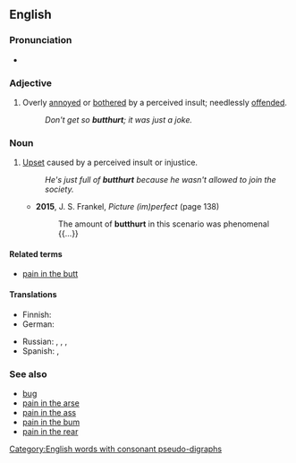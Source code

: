 ==English==

===Pronunciation===
* {{IPA|/ˈbʌtˌhɚt/|lang=en}}

===Adjective===
{{en-adj}}

# {{context|slang|lang=en}} Overly [[annoyed]] or [[bothered]] by a perceived insult; needlessly [[offended]].
#: ''Don't get so '''butthurt'''; it was just a joke.''

===Noun===
{{en-noun|-}}

# {{context|slang|lang=en}} [[upset|Upset]] caused by a perceived insult or injustice.
#: ''He's just full of '''butthurt''' because he wasn't allowed to join the society.''
#* '''2015''', J. S. Frankel, ''Picture (im)perfect'' (page 138)
#*: The amount of '''butthurt''' in this scenario was phenomenal {{...}}

====Related terms====
* [[pain in the butt]]

====Translations====
{{trans-top|(slang) upset caused by a perceived insult or injustice}}
* Finnish: {{t|fi|mielensäpahoitus}}
* German: {{t|de|Sickigkeit}}
{{trans-mid}}
* Russian: {{t|ru|батхёрт|tr=}}, {{t|ru|баттхёрт|tr=}}, {{qualifier|partly}} {{t+|ru|фрустрация|tr=}}, {{t|ru|попоболь|f}}
* Spanish: {{t+|es|encabronado|m}}, {{t|es|enputado|m}}
{{trans-bottom}}

===See also===
* [[bug#Verb|bug]]
* [[pain in the arse]]
* [[pain in the ass]]
* [[pain in the bum]]
* [[pain in the rear]]
[[Category:English words with consonant pseudo-digraphs]]